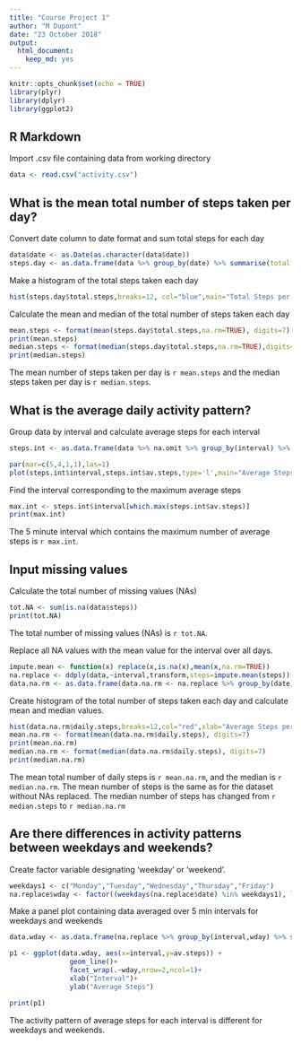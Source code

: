 ---
title: "Course Project 1"
author: "M Dupont"
date: "23 October 2018"
output: 
  html_document: 
    keep_md: yes
---

```{r setup, include=FALSE}
knitr::opts_chunk$set(echo = TRUE)
library(plyr)
library(dplyr)
library(ggplot2)
```

## R Markdown

Import .csv file containing data from working directory

```{r}
data <- read.csv("activity.csv")

```

## What is the mean total number of steps taken per day? 

 Convert date column to date format and sum total steps for each day
```{r}
data$date <- as.Date(as.character(data$date))
steps.day <- as.data.frame(data %>% group_by(date) %>% summarise(total.steps=sum(steps)))
```

Make a histogram of the total steps taken each day
```{r figure_1}
hist(steps.day$total.steps,breaks=12, col="blue",main="Total Steps per Day",xlab="Total Daily Steps")
```


Calculate the mean and median of the total number of steps taken each day
```{r}
mean.steps <- format(mean(steps.day$total.steps,na.rm=TRUE), digits=7)
print(mean.steps)
median.steps <- format(median(steps.day$total.steps,na.rm=TRUE),digits=7)
print(median.steps)
```
The mean number of steps taken per day is `r mean.steps` and the median steps taken per day is `r median.steps`. 

## What is the average daily activity pattern? 
Group data by interval and calculate average steps for each interval
```{r figure_2}
steps.int <- as.data.frame(data %>% na.omit %>% group_by(interval) %>% summarise(av.steps=mean(steps)))

par(mar=c(5,4,1,1),las=1)
plot(steps.int$interval,steps.int$av.steps,type='l',main="Average Steps per Interval",xlab="interval",ylab="average steps")
```

Find the interval corresponding to the maximum average steps
```{r}
max.int <- steps.int$interval[which.max(steps.int$av.steps)]
print(max.int)
```

The 5 minute interval which contains the maximum number of average steps is `r max.int`. 

## Input missing values

Calculate the total number of missing values (NAs)
```{r}
tot.NA <- sum(is.na(data$steps))
print(tot.NA)
```

The total number of missing values (NAs) is `r tot.NA`.

Replace all NA values with the mean value for the interval over all days.
```{r}
impute.mean <- function(x) replace(x,is.na(x),mean(x,na.rm=TRUE))
na.replace <- ddply(data,~interval,transform,steps=impute.mean(steps))
data.na.rm <- as.data.frame(data.na.rm <- na.replace %>% group_by(date) %>% summarise(daily.steps=sum(steps)))
```
Create histogram of the total number of steps taken each day and calculate mean and median values.

```{r figure_3}
hist(data.na.rm$daily.steps,breaks=12,col="red",xlab="Average Steps per day", main="Average Steps per Day (NA replaced)")
mean.na.rm <- format(mean(data.na.rm$daily.steps), digits=7)
print(mean.na.rm)
median.na.rm <- format(median(data.na.rm$daily.steps), digits=7)
print(median.na.rm)
```
The mean total number of daily steps is `r mean.na.rm`, and the median is `r median.na.rm`. The mean number of steps is the same as for the dataset without NAs replaced. The median number of steps has changed from `r median.steps` to `r median.na.rm`


## Are there differences in activity patterns between weekdays and weekends?

Create factor variable designating 'weekday' or 'weekend'.
```{r}
weekdays1 <- c("Monday","Tuesday","Wednesday","Thursday","Friday")
na.replace$wday <- factor((weekdays(na.replace$date) %in% weekdays1), levels=c(FALSE,TRUE),labels=c('weekend','weekday'))
```
Make a panel plot containing data averaged over 5 min intervals for weekdays and weekends

```{r figure_4}
data.wday <- as.data.frame(na.replace %>% group_by(interval,wday) %>% summarise(av.steps=mean(steps)))

p1 <- ggplot(data.wday, aes(x=interval,y=av.steps)) +
               geom_line()+
               facet_wrap(.~wday,nrow=2,ncol=1)+
               xlab("Interval")+
               ylab("Average Steps")

print(p1)
```

The activity pattern of average steps for each interval is different for weekdays and weekends. 
